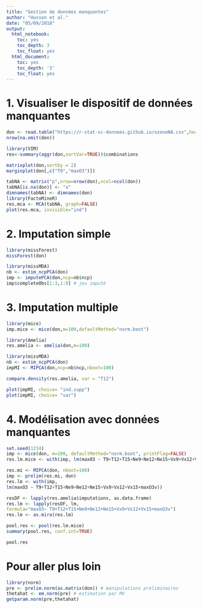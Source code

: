---
title: "Gestion de données manquantes"
author: "Husson et al."
date: "05/09/2018"
output:
  html_notebook:
    toc: yes
    toc_depth: 3
    toc_float: yes
  html_document:
    toc: yes
    toc_depth: '3'
    toc_float: yes
---


# 1. Visualiser le dispositif de données manquantes

```{r,results="hide",message=FALSE,warning=FALSE}
don <- read.table("https://r-stat-sc-donnees.github.io/ozoneNA.csv",header=TRUE,sep=";",row.names=1)
nrow(na.omit(don))
```

```{r,results = "hide",message=FALSE,warning=FALSE}
library(VIM)
res<-summary(aggr(don,sortVar=TRUE))$combinations
```

```{r,results="hide",message=FALSE,warning=FALSE}
matrixplot(don,sortby = 2)
marginplot(don[,c("T9","maxO3")])
```
```{r,results="hide",message=FALSE,warning=FALSE}
tabNA <- matrix("p",nrow=nrow(don),ncol=ncol(don))
tabNA[is.na(don)] <- "a"
dimnames(tabNA) <- dimnames(don)
library(FactoMineR)
res.mca <- MCA(tabNA, graph=FALSE) 
plot(res.mca, invisible="ind")
```

# 2. Imputation simple

```{r,results="hide",message=FALSE,warning=FALSE}
library(missForest)
missForest(don)
```

```{r,message=FALSE,warning=FALSE}
library(missMDA)
nb <- estim_ncpPCA(don)
imp <- imputePCA(don,ncp=nb$ncp)
imp$completeObs[1:3,1:8] # jeu imputé
```

# 3. Imputation multiple

```{r,results="hide",message=FALSE,warning=FALSE}
library(mice)
imp.mice <- mice(don,m=100,defaultMethod="norm.boot")

library(Amelia)
res.amelia <- amelia(don,m=100)

library(missMDA)
nb <- estim_ncpPCA(don)
impMI <- MIPCA(don,ncp=nb$ncp,nboot=100)
```

```{r,results="hide",message=FALSE,warning=FALSE}
compare.density(res.amelia, var = "T12")
```

```{r,results="hide",message=FALSE,warning=FALSE}
plot(impMI, choice= "ind.supp")
plot(impMI, choice= "var")
```

# 4. Modélisation avec données manquantes

```{r,results="hide",message=FALSE,warning=FALSE}
set.seed(1234)
imp <- mice(don, m=100, defaultMethod="norm.boot", printFlag=FALSE) 
res.lm.mice <- with(imp, lm(maxO3 ~ T9+T12+T15+Ne9+Ne12+Ne15+Vx9+Vx12+Vx15+maxO3v))
```

```{r,message=FALSE,warning=FALSE}
res.mi <- MIPCA(don, nboot=100) 
imp <- prelim(res.mi, don)
res.lm <- with(imp,
lm(maxO3 ~ T9+T12+T15+Ne9+Ne12+Ne15+Vx9+Vx12+Vx15+maxO3v))
```

```{r,message=FALSE,warning=FALSE}
resDF <- lapply(res.amelia$imputations, as.data.frame) 
res.lm <- lapply(resDF, lm,
formula="maxO3~ T9+T12+T15+Ne9+Ne12+Ne15+Vx9+Vx12+Vx15+maxO3v") 
res.lm <- as.mira(res.lm)
```

```{r,message=FALSE,warning=FALSE}
pool.res <- pool(res.lm.mice)
summary(pool.res, conf.int=TRUE)
```

```{r,results="hide",message=FALSE,warning=FALSE}
pool.res
```

# Pour aller plus loin

```{r,results="hide",message=FALSE,warning=FALSE}
library(norm)
pre <- prelim.norm(as.matrix(don)) # manipulations préliminaires
thetahat <- em.norm(pre) # estimation par MV
getparam.norm(pre,thetahat)
```

